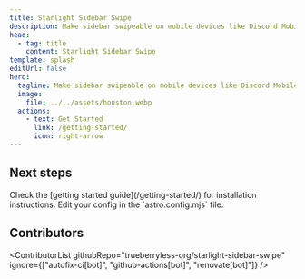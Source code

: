 ```yaml
---
title: Starlight Sidebar Swipe
description: Make sidebar swipeable on mobile devices like Discord Mobile.
head:
  - tag: title
    content: Starlight Sidebar Swipe
template: splash
editUrl: false
hero:
  tagline: Make sidebar swipeable on mobile devices like Discord Mobile.
  image:
    file: ../../assets/houston.webp
  actions:
    - text: Get Started
      link: /getting-started/
      icon: right-arrow
---
```



## Next steps

<CardGrid stagger>
  <Card title="Install the plugin" icon="puzzle">
    Check the [getting started guide](/getting-started/) for installation instructions.
  </Card>
  <Card title="Configure the plugin" icon="setting">
    Edit your config in the `astro.config.mjs` file.
  </Card>
</CardGrid>

## Contributors


<ContributorList githubRepo="trueberryless-org/starlight-sidebar-swipe" ignore={["autofix-ci[bot]", "github-actions[bot]", "renovate[bot]"]} />

